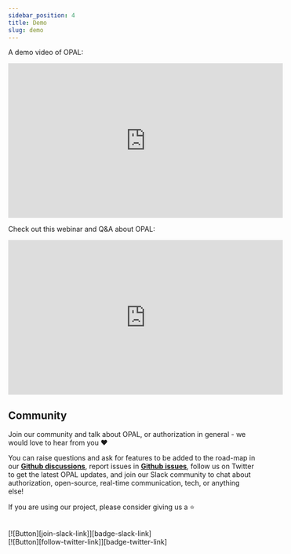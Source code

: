 ```yaml
---
sidebar_position: 4
title: Demo
slug: demo
---
```


A demo video of OPAL:
<iframe width="560" height="315" src="https://www.youtube.com/embed/IkR6EGY3QfM" title="YouTube video player" frameborder="0" allow="accelerometer; autoplay; clipboard-write; encrypted-media; gyroscope; picture-in-picture" allowfullscreen></iframe>

Check out this webinar and Q&A about OPAL:
<iframe width="560" height="315" src="https://www.youtube.com/embed/A5adHlkmdC0" title="YouTube video player" frameborder="0" allow="accelerometer; autoplay; clipboard-write; encrypted-media; gyroscope; picture-in-picture" allowfullscreen></iframe>

## Community

Join our community and talk about OPAL, or authorization in general - we would love to hear from you ❤️

You can raise questions and ask for features to be added to the road-map in our [**Github discussions**](https://github.com/permitio/opal/discussions), report issues in [**Github issues**](https://github.com/permitio/opal/issues), follow us on Twitter to get the latest OPAL updates, and join our Slack community to chat about authorization, open-source, real-time communication, tech, or anything else!

If you are using our project, please consider giving us a ⭐️
<br/><br/>

[![Button][join-slack-link]][badge-slack-link] <br/> [![Button][follow-twitter-link]][badge-twitter-link]